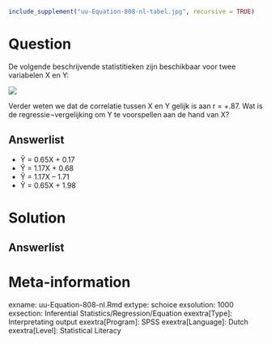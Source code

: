 ```{r, echo = FALSE, results = "hide"}
include_supplement("uu-Equation-808-nl-tabel.jpg", recursive = TRUE)
```



Question
========
  
De volgende beschrijvende statistitieken zijn beschikbaar voor twee variabelen X en Y: 

![](uu-Equation-808-nl-tabel.jpg)

Verder weten we dat de correlatie tussen X en Y gelijk is aan r = +.87. Wat is de regressie¬vergelijking om Y te voorspellen aan de hand van X?
  
Answerlist
----------
* Ŷ = 0.65X + 0.17 
* Ŷ = 1.17X + 0.68
* Ŷ = 1.17X – 1.71
* Ŷ = 0.65X + 1.98


Solution
========
  


Answerlist
----------



Meta-information
================
exname: uu-Equation-808-nl.Rmd
extype: schoice
exsolution: 1000
exsection: Inferential Statistics/Regression/Equation
exextra[Type]: Interpretating output
exextra[Program]: SPSS
exextra[Language]: Dutch
exextra[Level]: Statistical Literacy
